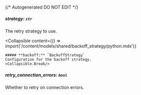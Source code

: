 {/* Autogenerated DO NOT EDIT  */}

##### **strategy:** `str`
The retry strategy to use.

<Collapsible
    content={() => import('/content/models/shared/backoff_strategy/python.mdx')}
>
    ##### **backoff:** `BackoffStrategy`
    Configuration for the backoff strategy.
    <Collapsible.Break/>
</Collapsible>

##### **retry_connection_errors:** `bool`
Whether to retry on connection errors.

